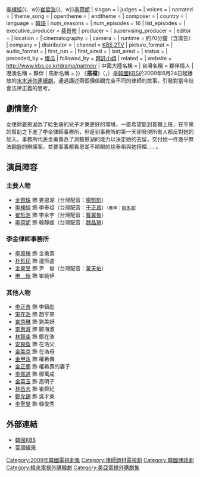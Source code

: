{{unreferenced|time=2018-07-05T02:45:41+00:00}}
{{Infobox Television
| show_name            = 搭檔
| original_name        = {{lang|ko|파트너}}
| image                = [[File:Partners_poster.jpg|250px]]
| caption              = 
| genre                = 
| format               = 
| creator              = 
| developer            = 
| writer               = [[趙貞珠|趙貞珠]]、[[劉美京|劉美京]]
| director             = [[黃義慶|黃義慶]]、[[金元锡|金元锡]]
| creative_director    = 
| presenter            = 
| starring             = [[金賢珠|金賢珠]]{{、w}}[[李棟旭|李棟旭]]{{、w}}[[崔哲浩|崔哲浩]]{{、w}}[[李荷妮|李荷妮]]
| slogan               =  
| judges               = 
| voices               = 
| narrated             = 
| theme_song           = 
| opentheme            =  
| endtheme             = 
| composer             = 
| country              = {{KOR}}
| language             = [[韓語|韓語]]
| num_seasons          = 
| num_episodes         = 16
| list_episodes        = 
| executive_producer   = [[裴景修|裴景修]]
| producer             = 
| supervising_producer = 
| editor               = 
| location             = 
| cinematography       = 
| camera               = 
| runtime              = 約70分鐘（含廣告）
| company              = 
| distributor          = 
| channel              = [[KBS第2頻道|KBS 2TV]]
| picture_format       = 
| audio_format         = 
| first_run            = {{KOR}}
| first_aired          = {{start date|2009|6|24}}
| last_aired           = {{end date|2009|8|13}}
| status               = 
| preceded_by          = [[傻瓜_(電視劇)|傻瓜]]
| followed_by          = [[拜託小姐|拜託小姐]]
| related              = 
| website              = http://www.kbs.co.kr/drama/partner/
| 中國大陸名稱 = 
| 台灣名稱   = 夥伴情人
| 港澳名稱   = 夥伴
| 馬新名稱   = 
}}
《'''搭檔'''》（{{lang-ko|'''파트너'''}}，{{lang-en|'''Partners'''}}）是[[韓國|韓國]][[韓國放送公社|KBS]]於2009年6月24日起播放的[[KBS水木連續劇|水木迷你連續劇]]。通過講述兩個價值觀完全不同的律師的故事，引發對當今社會法律正義的思考。

== 劇情簡介 ==
女律師姜恩湖為了給生病的兒子才東更好的環境，一直希望能到首爾上班，在亨來的幫助之下進了李金律師事務所，但是到事務所的第一天卻發現所有人都反對她的加入。事務所代表金勇壽為了測驗恩湖的能力以決定她的去留，交付她一件幾乎無法翻盤的辯護案，並要事事都看恩湖不順眼的徐泰祖與她搭檔……。

== 演員陣容 ==
===主要人物===
*[[金賢珠|金賢珠]] 飾 姜恩湖（台灣配音：[[楊凱凱|楊凱凱]]）
*[[李棟旭|李棟旭]] 飾 李泰祖（台灣配音：[[于正昌|于正昌]]）<small>（童年：[[南多凜|南多凜]]）</small>
*[[崔哲浩|崔哲浩]] 飾 李永宇（台灣配音：[[曹冀魯|曹冀魯]]）
*[[李荷妮|李荷妮]] 飾 韓靜媛（台灣配音：[[魏晶琦|魏晶琦]]）

=== 李金律師事務所 ===
*[[李原種|李原種]] 飾 金勇壽
*[[朴哲民_(演員)|朴哲民]] 飾 邊恆盧
*[[金東昱|金東昱]] 飾 尹　俊（台灣配音：[[黃天佑|黃天佑]]）
*[[申怡|申　怡]] 飾 崔純伊

===其他人物===
*[[李正吉|李正吉]] 飾 李鎮彪
*[[宋在浩|宋在浩]] 飾 趙亨來
*[[崔秀琳|崔秀琳]] 飾 劉美妍
*[[李惠淑|李惠淑]] 飾 鄭海淑
*[[林智圭|林智圭]] 飾 鄭在浩
*[[安奭奐|安奭奐]] 飾 在浩父
*[[金美京|金美京]] 飾 在浩母
*[[金甲洙|金甲洙]] 飾 權希壽
*[[金正蘭|金正蘭]] 飾 權希壽的妻子
*[[李熙道|李熙道]] 飾 柳萬成
*[[金英玉|金英玉]] 飾 高明子
*[[林丞大|林丞大]] 飾 崔舜紀
*[[鄭允錫|鄭允錫]] 飾 吳才東
*[[李聖旻|李聖旻]] 飾 韓俊秀

== 外部連結 ==
*[http://www.kbs.co.kr/drama/partner 韓國KBS] {{Wayback|url=http://www.kbs.co.kr/drama/partner |date=20171109110609 }} {{ko}}
*[http://drama.videoland.com.tw/channel/1101a/default.asp 臺灣緯來] {{Wayback|url=http://drama.videoland.com.tw/channel/1101a/default.asp |date=20170211055414 }} {{zh-tw}}

{{電視節目的變遷
|電視台= {{KOR}} [[KBS第2頻道|KBS 2TV]]
|播放檔次= [[KBS水木連續劇|水木劇]]
|節目名稱= 搭檔<br />（2009年6月24日 - 2009年8月13日）
|上一節目= [[傻瓜_(電視劇)|傻瓜]]<br />（2009年4月29日 - 2009年6月18日）
|下一節目= [[拜託小姐|拜託小姐]]<br />（2009年8月19日 - 2009年10月8日）
}}
{{電視節目的變遷
|電視台= {{TWN}} [[緯來戲劇台|緯來戲劇台]]
|播放檔次= 星期一至五 22:00 - 23:00
|節目名稱= 夥伴情人<br />（2011年2月7日 - 2011年3月14日）
|上一節目= [[惡作劇之吻_(韓國電視劇)|惡作劇之吻]]<br />（2010年12月27日 - 2011年1月27日）
|下一節目= [[人生多美麗|人生多美麗]]<br />（2011年3月15日 - 2011年6月15日）
}}
{{電視節目的變遷
|電視台= {{TWN}} [[愛爾達電視|愛爾達影劇台]]
|播放檔次= 星期一至五 21:00 - 22:30
|節目名稱= 夥伴情人<br />（2012年11月21日 - 2012年12月12日）  
|上一節目= [[女人的香氣|女人的香氣]]<br />（2012年10月30日 - 2012年11月20日）  
|下一節目= [[愛上女總統|愛上女總統]]<br />（2012年12月13日 - 不詳） 
}}
{{KBS水木連續劇}}

{{DEFAULTSORT:Partner}}

[[Category:2009年韓國電視劇集|Category:2009年韓國電視劇集]]
[[Category:律師題材電視劇|Category:律師題材電視劇]]
[[Category:韓國律政劇|Category:韓國律政劇]]
[[Category:緯來電視外購韓劇|Category:緯來電視外購韓劇]]
[[Category:美亞電視外購劇集|Category:美亞電視外購劇集]]
